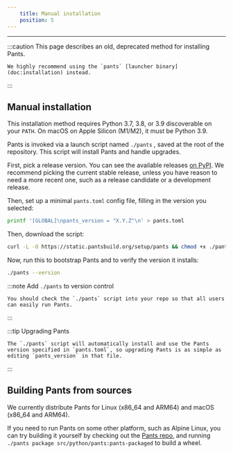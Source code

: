 ```yaml
---
    title: Manual installation
    position: 5
---
```


---

:::caution This page describes an old, deprecated method for installing Pants.

    We highly recommend using the `pants` [launcher binary](doc:installation) instead.

:::

## Manual installation

This installation method requires Python 3.7, 3.8, or 3.9 discoverable on your `PATH`. On macOS on Apple Silicon (M1/M2), it must be Python 3.9.

Pants is invoked via a launch script named `./pants` , saved at the root of the repository. This script will install Pants and handle upgrades.

First, pick a release version. You can see the available releases [on PyPI](https://pypi.org/project/pantsbuild.pants/). We recommend picking the current stable release, unless you have reason to need a more recent one, such as a release candidate or a development release.

Then, set up a minimal `pants.toml` config file, filling in the version you selected:

```bash
printf '[GLOBAL]\npants_version = "X.Y.Z"\n' > pants.toml
```

Then, download the script:

```bash
curl -L -O https://static.pantsbuild.org/setup/pants && chmod +x ./pants
```

Now, run this to bootstrap Pants and to verify the version it installs:

```bash
./pants --version
```

:::note Add `./pants` to version control

    You should check the `./pants` script into your repo so that all users can easily run Pants.

:::

:::tip Upgrading Pants

    The `./pants` script will automatically install and use the Pants version specified in `pants.toml`, so upgrading Pants is as simple as editing `pants_version` in that file.

:::

## Building Pants from sources

We currently distribute Pants for Linux (x86_64 and ARM64) and macOS (x86_64 and ARM64).

If you need to run Pants on some other platform, such as Alpine Linux, you can try building it yourself by checking out the [Pants repo](https://github.com/pantsbuild/pants), and running `./pants package src/python/pants:pants-packaged` to build a wheel.
